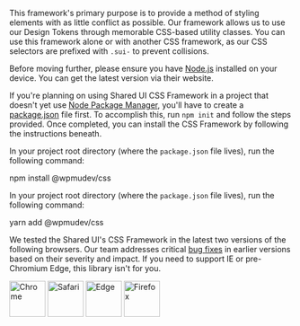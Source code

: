 

<style>{`
.csb-browsers-list {
	display: flex;
	flex-flow: row wrap;
	align-items: center;
}
.csb-browsers-list img {
	margin: 0;
	margin-right: 20px;
}
.csb-browsers-list img:last-child {
	margin-right: 0;
}
`}</style>

<Section contained={ true } style={{ paddingTop: 0 }}>
	<p>This framework's primary purpose is to provide a method of styling elements with as little conflict as possible. Our framework allows us to use our Design Tokens through memorable CSS-based utility classes. You can use this framework alone or with another CSS framework, as our CSS selectors are prefixed with <Code>.sui-</Code> to prevent collisions.</p>
	<p>Before moving further, please ensure you have <a href="https://nodejs.org/" target="_blank">Node.js</a> installed on your device. You can get the latest version via their website.</p>
	<p>If you're planning on using Shared UI CSS Framework in a project that doesn't yet use <a href="https://www.npmjs.com" target="_blank">Node Package Manager</a>, you'll have to create a <a href="https://docs.npmjs.com/files/package.json" target="_blank">package.json</a> file first. To accomplish this, run <Code>npm init</Code> and follow the steps provided. Once completed, you can install the CSS Framework by following the instructions beneath.</p>
</Section>
<Section
	title={{
		content: "Install using NPM",
		small: true,
	}}
	contained={ true }
	style={{ paddingTop: 0 }}>
	<p>In your project root directory (where the <Code>package.json</Code> file lives), run the following command:</p>
	<Snippet>
		npm install @wpmudev/css
	</Snippet>
</Section>
<Section
	title={{
		content: "Install using Yarn",
		small: true,
	}}
	contained={ true }
	style={{ paddingTop: 0 }}>
	<p>In your project root directory (where the <Code>package.json</Code> file lives), run the following command:</p>
	<Snippet>
		yarn add @wpmudev/css
	</Snippet>
</Section>
<Section
	title={{
		content: "Install using Yarn",
		small: true,
	}}
	contained={ true }
	style={{ paddingTop: 0 }}>
	<p>We tested the Shared UI's CSS Framework in the latest two versions of the following browsers. Our team addresses critical <a href="https://incsub.atlassian.net/browse/SUI" target="_blank">bug fixes</a> in earlier versions based on their severity and impact. If you need to support IE or pre-Chromium Edge, this library isn't for you.</p>
	<div className="csb-browsers-list">
		<img src={ BrowserChrome } width="64" height="64" alt="Chrome" />
		<img src={ BrowserSafari } width="64" height="64" alt="Safari" />
		<img src={ BrowserEdge } width="64" height="64" alt="Edge" />
		<img src={ BrowserFirefox } width="64" height="64" alt="Firefox" />
	</div>
</Section>
